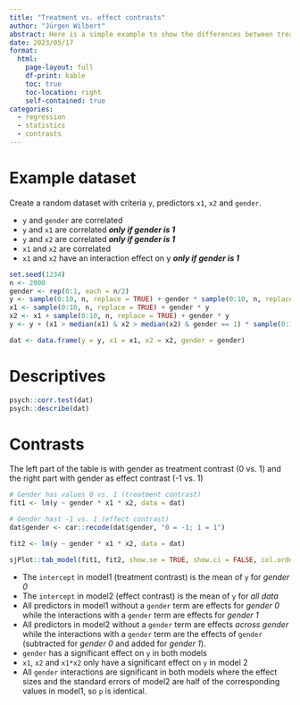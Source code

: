 ```yaml
---
title: "Treatment vs. effect contrasts"
author: "Jürgen Wilbert"
abstract: Here is a simple example to show the differences between treatment and effect contrasts.
date: 2023/05/17
format:
  html:
    page-layout: full
    df-print: kable
    toc: true
    toc-location: right
    self-contained: true
categories:
  - regression
  - statistics
  - contrasts
---
```


# Example dataset

Create a random dataset with criteria `y`, predictors `x1`, `x2` and `gender`.

- `y` and `gender` are correlated
- `y` and `x1` are correlated ***only if gender is 1***
- `y` and `x2` are correlated ***only if gender is 1***
- `x1` and `x2` are correlated
- `x1` and `x2` have an interaction effect on y ***only if gender is 1***

```r
set.seed(1234)
n <- 2000
gender <- rep(0:1, each = n/2)
y <- sample(0:10, n, replace = TRUE) + gender * sample(0:10, n, replace = TRUE)
x1 <- sample(0:10, n, replace = TRUE) + gender * y
x2 <- x1 + sample(0:10, n, replace = TRUE) + gender * y
y <- y + (x1 > median(x1) & x2 > median(x2) & gender == 1) * sample(0:10, n, replace = TRUE) * 2

dat <- data.frame(y = y, x1 = x1, x2 = x2, gender = gender)
```

# Descriptives

```r
psych::corr.test(dat)
psych::describe(dat)
```

# Contrasts

The left part of the table is with gender as treatment contrast (0 vs. 1) and the right part with gender as effect contrast (-1 vs. 1)

```r
# Gender has values 0 vs. 1 (treatment contrast)
fit1 <- lm(y ~ gender * x1 * x2, data = dat)

# Gender hast -1 vs. 1 (effect contrast)
dat$gender <- car::recode(dat$gender, "0 = -1; 1 = 1")

fit2 <- lm(y ~ gender * x1 * x2, data = dat)

sjPlot::tab_model(fit1, fit2, show.se = TRUE, show.ci = FALSE, col.order = c("est", "se", "std.est", "p"), digits = 4, dv.labels = c("Treatment contrast<br> for gender", "Effect contrast<br> for gender"))
```

- The `intercept` in model1 (treatment contrast) is the mean of `y` for *gender 0*
- The `intercept` in model2 (effect contrast) is the mean of `y` for *all data*
- All predictors in model1 without a `gender` term are effects for *gender 0* while the interactions with a `gender` term are effects for *gender 1*
- All predictors in model2 without a `gender` term are effects *across gender* while the interactions with a `gender` term are the effects of `gender` (subtracted for *gender 0* and added for *gender 1*).
- `gender` has a significant effect on `y` in both models
- `x1`, `x2` and `x1*x2` only have a significant effect on `y` in model 2
- All `gender` interactions are significant in both models where the effect sizes and the standard errors of model2 are half of the corresponding values in model1, so `p` is identical.

